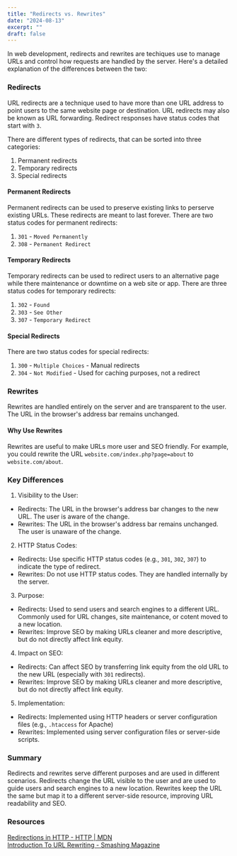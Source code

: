 ```yaml
---
title: "Redirects vs. Rewrites"
date: "2024-08-13"
excerpt: ""
draft: false
---
```


In web development, redirects and rewrites are techiques use to manage URLs and control how requests are handled by the server. Here's a detailed explanation of the differences between the two:

### Redirects

URL redirects are a technique used to have more than one URL address to point users to the same website page or destination. URL redirects may also be known as URL forwarding. Redirect responses have status codes that start with `3`.

There are different types of redirects, that can be sorted into three categories:

1. Permanent redirects
2. Temporary redirects
3. Special redirects

#### Permanent Redirects

Permanent redirects can be used to preserve existing links to perserve existing URLs. These redirects are meant to last forever. There are two status codes for permanent redirects:

1. `301` - `Moved Permanently`
2. `308` - `Permanent Redirect`

#### Temporary Redirects

Temporary redirects can be used to redirect users to an alternative page while there maintenance or downtime on a web site or app. There are three status codes for temporary redirects:

1. `302` - `Found`
2. `303` - `See Other`
3. `307` - `Temporary Redirect`

#### Special Redirects

There are two status codes for special redirects:

1. `300` - `Multiple Choices` - Manual redirects
2. `304` - `Not Modified` - Used for caching purposes, not a redirect

### Rewrites

Rewrites are handled entirely on the server and are transparent to the user. The URL in the browser's address bar remains unchanged.

#### Why Use Rewrites

Rewrites are useful to make URLs more user and SEO friendly. For example, you could rewrite the URL `website.com/index.php?page=about` to `website.com/about`.

### Key Differences

1. Visibility to the User:

- Redirects: The URL in the browser's address bar changes to the new URL. The user is aware of the change.
- Rewrites: The URL in the browser's address bar remains unchanged. The user is unaware of the change.

2. HTTP Status Codes:

- Redirects: Use specific HTTP status codes (e.g., `301`, `302`, `307`) to indicate the type of redirect.
- Rewrites: Do not use HTTP status codes. They are handled internally by the server.

3. Purpose:

- Redirects: Used to send users and search engines to a different URL. Commonly used for URL changes, site maintenance, or cotent moved to a new location.
- Rewrites: Improve SEO by making URLs cleaner and more descriptive, but do not directly affect link equity.

4. Impact on SEO:

- Redirects: Can affect SEO by transferring link equity from the old URL to the new URL (especially with `301` redirects).
- Rewrites: Improve SEO by making URLs cleaner and more descriptive, but do not directly affect link equity.

5. Implementation:

- Redirects: Implemented using HTTP headers or server configuration files (e.g., `.htaccess` for Apache)
- Rewrites: Implemented using server configuration files or server-side scripts.

### Summary

Redirects and rewrites serve different purposes and are used in different scenarios. Redirects change the URL visible to the user and are used to guide users and search engines to a new location. Rewrites keep the URL the same but map it to a different server-side resource, improving URL readability and SEO.

### Resources

[Redirections in HTTP - HTTP | MDN](https://developer.mozilla.org/en-US/docs/Web/HTTP/Redirections)  
[Introduction To URL Rewriting - Smashing Magazine](https://www.smashingmagazine.com/2011/11/introduction-to-url-rewriting/)

